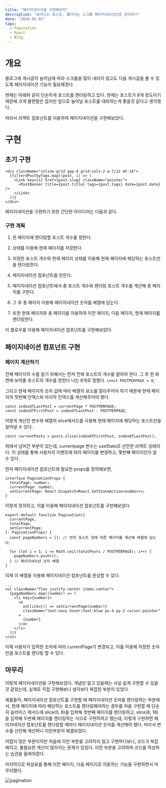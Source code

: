 ```yaml
---
title: "페이지네이션을 구현해보자"
description: "늘어나는 포스트, 짧아지는 스크롤 페이지네이션으로 관리하기"
date: "2024-01-03"
tags:
  - Pagination
  - React
  - Blog
---
```


# 개요

블로그에 게시글이 늘어남에 따라 스크롤을 많이 내리지 않고도 다음 게시글을 볼 수 있도록 페이지네이션 기능이 필요해졌다.

현재는 아래와 같이 단순하게 포스트를 렌더링하고 있다. 현재는 포스트가 8개 정도이기 때문에 크게 불편함은 없지만 앞으로 늘어날 포스트를 대비하는게 좋을것 같다고 생각했다.

따라서 리액트 컴포넌트를 이용하여 페이지네이션을 구현해보았다.

# 구현

## 초기 구현

```tsx
<div className="inline-grid gap-4 grid-cols-2 w-7/12 mt-16">
  {filterdPostbyTags.map((post, i) => (
    <Link key={i} href={post.slug} className="pointer">
      <PostBanner title={post.title} tags={post.tags} date={post.date} />
    </Link>
  ))}
</div>
```

페이지네이션을 구현하기 위한 간단한 아이디어는 다음과 같다.

### 구현 계획

1. 한 페이지에 렌더링할 포스트 개수를 정한다.
2. 상태를 이용해 현재 페이지를 저장한다.
3. 지정한 포스트 개수와 현재 페이지 상태를 이용해 현재 페이지에 해당하는 포스트만을 렌더링한다.

4. 페이지네이션 컴포넌트를 만든다.
5. 페이지네이션 컴포넌트에서 총 포스트 개수와 렌더링 포스트 개수를 계산해 총 페이지를 구한다.
6. 그 후 총 페이지 이용해 페이지네이션 숫자를 배열에 담는다.
7. 또한 현재 페이지와 총 페이지를 이용하여 이전 페이지, 다음 페이지, 현재 페이지를 렌더링한다.

이 플로우를 이용해 페이지네이션 컴포넌트를 구현해보았다.

## 페이지네이션 컴포넌트 구현

### 페이지 계산하기

전체 페이지의 수를 알기 위해서는 먼저 전체 포스트의 개수를 알아야 한다. 그 후 한 화면에 보여줄 포스트의 개수를 정한다 나는 8개로 정했다.
`const POSTPERPAGE = 8`;

그리고 현재 페이지의 숫자 값에 따라 배열의 요소를 잘라주어야 하기 때문에 현재 페이지의 첫번째 인덱스와 마지막 인덱스를 계산해주어야 했다.

```tsx
const indexOfLastPost = currentPage * POSTPERPAGE;
const indexOfFirstPost = indexOfLastPost - POSTPERPAGE;
```

이렇게 계산안 변수와 배열의 slice메서드를 사용해 현재 페이지에 해당하는 포스트만을 알아낼 수 있다.

```tsx
const currentPosts = posts.slice(indexOfFirstPost, indexOfLastPost);
```

위에서 넘어간 부분이 있는데, currentpage 변수는 useState로 선언한 리액트 상태이다.
이 상태를 통해 사용자의 이벤트에 따라 페이지를 변경하고, 몇번째 페이지인지 알 수 있다.

먼저 페이지네이션 컴포넌트에 필요한 props를 정의해보면,

```tsx
interface PaginationProps {
  totalPage: number;
  currentPage: number;
  setCurrentPage: React.Dispatch<React.SetStateAction<number>>;
}
```

이렇게 정의하고, 이를 이용해 페이지네이션 컴포넌트를 구현해보았다.

```tsx
export default function Pagination({
  currentPage,
  totalPage,
  setCurrentPage,
}: PaginationProps) {
  const pageNumbers = []; // 먼저 포스트 양에 따른 페이지를 계산해 배열에 담는다.

  for (let i = 1; i <= Math.ceil(totalPosts / POSTPERPAGE); i++) {
    pageNumbers.push(i);
  } // 페이지네이션 숫자 배열
}
```

이제 이 배열을 이용해 페이지네이션 컴포넌트를 완성할 수 있다.

```tsx
...
<ul className="flex justify-center items-center">
  {pageNumbers.map((number) => (
    <li key={number}>
      <a
        onClick={() => setCurrentPage(number)}
        className="text-navy hover:text-blue px-4 py-2 cursor-pointer"
      >
        {number}
      </a>
    </li>
  ))}
</ul>
```

이제 사용자가 입력한 숫자에 따라 currentPage가 변경되고, 이를 이용해 지정한 숫자만큼 포스트를 렌더링 할 수 있다.

## 마무리

이렇게 페이지네이션을 구현해보았다. 개념만 알고 있을때는 사실 쉽게 구현할 수 있을 것 같았는데, 실제로 직접 구현해보니 생각보다 복잡한 부분이 있었다.

예를들어, 페이지네이션 컴포넌트를 구현할 때 페이지네이션 숫자를 렌더링하는 부분에서, 현재 페이지에 따라 해당하는 포스트를 렌더링해야하는 경우를 처음 구현할 때
단순히 슬라이스 메서드에 slice(0, 8)을 입력해 첫번째 페이지를 렌더링하고, slice(8, 16)을 입력해 두번째 페이지를 렌더링하는 식으로 구현하려고 했는데,
이렇게 구현하면 페이지네이션 컴포넌트를 렌더링할 때마다 페이지네이션 숫자를 계산해야 했다.
따라서 변수를 선언해 계산하니 이런부분이 해결되었다.

어렵지 않은 부분이지만 처음에 이런 부분을 고려하지 않고 구현하다보니, 코드가 복잡해지고, 불필요한 계산이 많아지는 문제가 있었다. 이런 부분을 고려하며 코드를 작성하는 습관을 들여야겠다.

마지막으로 화살표를 통해 이전 페이지, 다음 페이지로 이동하는 기능을 구현하면서 마무리했다.

![pagination](/pagination/pagination.gif)
